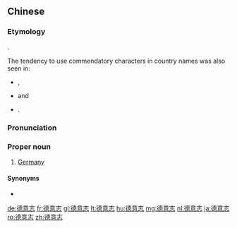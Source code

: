 ==Chinese==
{{zh-forms|type=12}}

===Etymology===
{{zh-psm|Deutsch|German|lang=de}}.

The tendency to use commendatory characters in country names was also seen in:
* {{zh-l|美國|America; ''lit.'' pretty country}},
* {{zh-l|英國|England; ''lit.'' flower/outstanding country}} and
* {{zh-l|法國|France, ''lit.'' the law country}}.

===Pronunciation===
{{zh-pron
|m=Déyìzhì
|c=dak1 ji3 zi3
|cat=pn
}}

===Proper noun===
{{zh-proper noun}}

# [[Germany]]

====Synonyms====
* {{zh-l|德國}}

{{zh-cat|Countries}}

[[de:德意志]]
[[fr:德意志]]
[[gl:德意志]]
[[lt:德意志]]
[[hu:德意志]]
[[mg:德意志]]
[[nl:德意志]]
[[ja:德意志]]
[[ro:德意志]]
[[zh:德意志]]